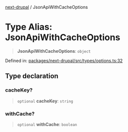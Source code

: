[next-drupal](../globals.mdx) / JsonApiWithCacheOptions

# Type Alias: JsonApiWithCacheOptions

> **JsonApiWithCacheOptions**: `object`

Defined in: [packages/next-drupal/src/types/options.ts:32](https://github.com/chapter-three/next-drupal/blob/f82409096888c944dd3eff45bf555062558ddd42/packages/next-drupal/src/types/options.ts#L32)

## Type declaration

### cacheKey?

> `optional` **cacheKey**: `string`

### withCache?

> `optional` **withCache**: `boolean`
